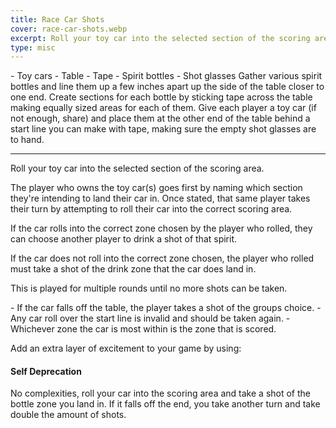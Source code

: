 ```yaml
---
title: Race Car Shots
cover: race-car-shots.webp
excerpt: Roll your toy car into the selected section of the scoring area.
type: misc
---
```


<GameHero
  cover="/BeerGoggleGames/images/race-car-shots.webp"
  alt="Race Car Shots"
/>

<GameSection title="Equipment" icon="/BeerGoggleGames/images/liquor.webp">
-   Toy cars
-   Table
-   Tape
-   Spirit bottles
-   Shot glasses
</GameSection>

<GameSection title="Setup" icon="/BeerGoggleGames/images/settings.webp">
Gather various spirit bottles and line them up a few inches apart up the side of the table closer to one end. Create sections for each bottle by sticking tape across the table making equally sized areas for each of them. Give each player a toy car (if not enough, share) and place them at the other end of the table behind a start line you can make with tape, making sure the empty shot glasses are to hand.

* * *
</GameSection>

<GameSection title="Aim of the Game" icon="/BeerGoggleGames/images/target.webp">
<p>Roll your toy car into the selected section of the scoring area.</p>
</GameSection>

<GameSection title="How to Play" icon="/BeerGoggleGames/images/question.webp">
The player who owns the toy car(s) goes first by naming which section they're intending to land their car in. Once stated, that same player takes their turn by attempting to roll their car into the correct scoring area.

If the car rolls into the correct zone chosen by the player who rolled, they can choose another player to drink a shot of that spirit.

If the car does not roll into the correct zone chosen, the player who rolled must take a shot of the drink zone that the car does land in.

This is played for multiple rounds until no more shots can be taken.
</GameSection>

<GameSection title="Rules" icon="/BeerGoggleGames/images/rules.webp">
-   If the car falls off the table, the player takes a shot of the groups choice.
-   Any car roll over the start line is invalid and should be taken again.
-   Whichever zone the car is most within is the zone that is scored.
</GameSection>

<GameSection title="Special Edition" icon="/BeerGoggleGames/images/special.webp">

<p>Add an extra layer of excitement to your game by using:</p>

<h4>Self Deprecation</h4>

<p>No complexities, roll your car into the scoring area and take a shot of the bottle zone you land in. If it falls off the end, you take another turn and take double the amount of shots.</p>
</GameSection>

<ShareButtons title="Race Car Shots" />

<FeedbackCard>
</FeedbackCard>
